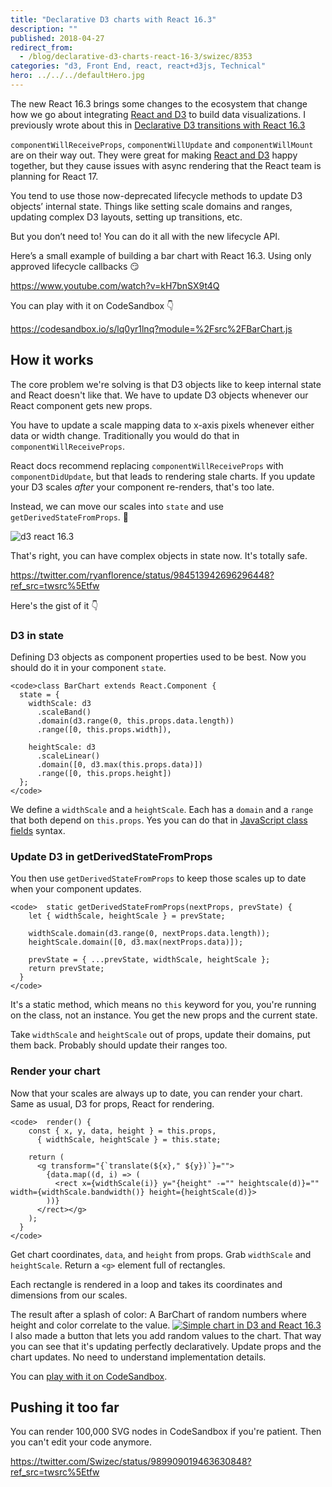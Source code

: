```yaml
---
title: "Declarative D3 charts with React 16.3"
description: ""
published: 2018-04-27
redirect_from:
  - /blog/declarative-d3-charts-react-16-3/swizec/8353
categories: "d3, Front End, react, react+d3js, Technical"
hero: ../../../defaultHero.jpg
---
```


The new React 16.3 brings some changes to the ecosystem that change how we go about integrating [React and D3](https://swizec.com/reactd3js) to build data visualizations. I previously wrote about this in [Declarative D3 transitions with React 16.3](https://swizec.com/blog/declarative-d3-transitions-react/swizec/8323)

`componentWillReceiveProps`, `componentWillUpdate` and `componentWillMount` are on their way out. They were great for making [React and D3](https://swizec.com/reactd3js) happy together, but they cause issues with async rendering that the React team is planning for React 17.

You tend to use those now-deprecated lifecycle methods to update D3 objects’ internal state. Things like setting scale domains and ranges, updating complex D3 layouts, setting up transitions, etc.

But you don’t need to! You can do it all with the new lifecycle API.

Here’s a small example of building a bar chart with React 16.3. Using only approved lifecycle callbacks 😏

https://www.youtube.com/watch?v=kH7bnSX9t4Q

You can play with it on CodeSandbox 👇

https://codesandbox.io/s/lq0yr1lnq?module=%2Fsrc%2FBarChart.js

## How it works

The core problem we're solving is that D3 objects like to keep internal state and React doesn't like that. We have to update D3 objects whenever our React component gets new props.

You have to update a scale mapping data to x-axis pixels whenever either data or width change. Traditionally you would do that in `componentWillReceiveProps`.

React docs recommend replacing `componentWillReceiveProps` with `componentDidUpdate`, but that leads to rendering stale charts. If you update your D3 scales _after_ your component re-renders, that's too late.

Instead, we can move our scales into `state` and use `getDerivedStateFromProps`. 🤯

![d3 react 16.3](https://swizec.com/blog/wp-content/uploads/2018/04/d3react16.3-699x1024.png)

That's right, you can have complex objects in state now. It's totally safe.

https://twitter.com/ryanflorence/status/984513942696296448?ref_src=twsrc%5Etfw

Here's the gist of it 👇

### D3 in state

Defining D3 objects as component properties used to be best. Now you should do it in your component `state`.

```undefined
<code>class BarChart extends React.Component {
  state = {
    widthScale: d3
      .scaleBand()
      .domain(d3.range(0, this.props.data.length))
      .range([0, this.props.width]),

    heightScale: d3
      .scaleLinear()
      .domain([0, d3.max(this.props.data)])
      .range([0, this.props.height])
  };
</code>
```

We define a `widthScale` and a `heightScale`. Each has a `domain` and a `range` that both depend on `this.props`. Yes you can do that in [JavaScript class fields](http://2ality.com/2017/07/class-fields.html) syntax.

### Update D3 in getDerivedStateFromProps

You then use `getDerivedStateFromProps` to keep those scales up to date when your component updates.

```undefined
<code>  static getDerivedStateFromProps(nextProps, prevState) {
    let { widthScale, heightScale } = prevState;

    widthScale.domain(d3.range(0, nextProps.data.length));
    heightScale.domain([0, d3.max(nextProps.data)]);

    prevState = { ...prevState, widthScale, heightScale };
    return prevState;
  }
</code>
```

It's a static method, which means no `this` keyword for you, you're running on the class, not an instance. You get the new props and the current state.

Take `widthScale` and `heightScale` out of props, update their domains, put them back. Probably should update their ranges too.

### Render your chart

Now that your scales are always up to date, you can render your chart. Same as usual, D3 for props, React for rendering.

```undefined
<code>  render() {
    const { x, y, data, height } = this.props,
      { widthScale, heightScale } = this.state;

    return (
      <g transform="{`translate(${x}," ${y})`}="">
        {data.map((d, i) => (
          <rect x={widthScale(i)} y="{height" -="" heightscale(d)}="" width={widthScale.bandwidth()} height={heightScale(d)}>
        ))}
      </rect></g>
    );
  }
</code>
```

Get chart coordinates, `data`, and `height` from props. Grab `widthScale` and `heightScale`. Return a `<g>` element full of rectangles.

Each rectangle is rendered in a loop and takes its coordinates and dimensions from our scales.

The result after a splash of color: A BarChart of random numbers where height and color correlate to the value. [![Simple chart in D3 and React 16.3](https://swizec.com/blog/wp-content/uploads/2018/04/chart-screenshot.png)](https://codesandbox.io/s/lq0yr1lnq) I also made a button that lets you add random values to the chart. That way you can see that it's updating perfectly declaratively. Update props and the chart updates. No need to understand implementation details.

You can [play with it on CodeSandbox](https://codesandbox.io/s/lq0yr1lnq).

## Pushing it too far

You can render 100,000 SVG nodes in CodeSandbox if you're patient. Then you can't edit your code anymore.

https://twitter.com/Swizec/status/989909019463630848?ref_src=twsrc%5Etfw
